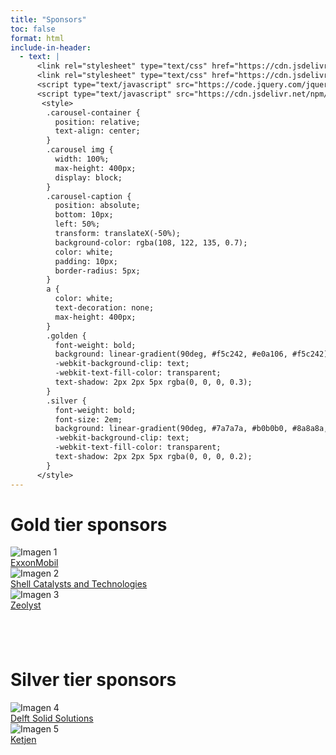 ```yaml
---
title: "Sponsors"
toc: false
format: html
include-in-header:
  - text: |
      <link rel="stylesheet" type="text/css" href="https://cdn.jsdelivr.net/npm/slick-carousel@1.8.1/slick/slick.css"/>
      <link rel="stylesheet" type="text/css" href="https://cdn.jsdelivr.net/npm/slick-carousel@1.8.1/slick/slick-theme.css"/>
      <script type="text/javascript" src="https://code.jquery.com/jquery-3.6.0.min.js"></script>
      <script type="text/javascript" src="https://cdn.jsdelivr.net/npm/slick-carousel@1.8.1/slick/slick.min.js"></script>
       <style>
        .carousel-container {
          position: relative;
          text-align: center;
        }
        .carousel img {
          width: 100%;
          max-height: 400px;
          display: block; 
        }
        .carousel-caption {
          position: absolute;
          bottom: 10px;
          left: 50%;
          transform: translateX(-50%);
          background-color: rgba(108, 122, 135, 0.7);
          color: white; 
          padding: 10px;
          border-radius: 5px;
        }
        a {
          color: white;
          text-decoration: none;
          max-height: 400px;
        }
        .golden {
          font-weight: bold;
          background: linear-gradient(90deg, #f5c242, #e0a106, #f5c242);
          -webkit-background-clip: text;
          -webkit-text-fill-color: transparent;
          text-shadow: 2px 2px 5px rgba(0, 0, 0, 0.3);
        }
        .silver {
          font-weight: bold;
          font-size: 2em;
          background: linear-gradient(90deg, #7a7a7a, #b0b0b0, #8a8a8a, #7a7a7a);
          -webkit-background-clip: text;
          -webkit-text-fill-color: transparent;
          text-shadow: 2px 2px 5px rgba(0, 0, 0, 0.2);
        }
      </style>
---
```


<h1 class="golden">Gold tier sponsors</h1>

```{=html}
<div class="carousel">
  <div class="carousel-container">
    <img src="./media/exxon.svg" alt="Imagen 1">
    <div id="para" class="carousel-caption">
      <a href="https://www.exxonmobil.be" target="_blank">
            ExxonMobil
        </a>
    </div>
  </div>
  <div class="carousel-container">
    <img src="./media/shell.png" alt="Imagen 2">
    <div class="carousel-caption">
      <a href="https://www.shell.com/business-customers/catalysts-technologies.html" target="_blank">
        Shell Catalysts and Technologies
      </a>
    </div>
  </div>
  <div class="carousel-container">
    <img src="./media/zeolyst.png" alt="Imagen 3">
    <div class="carousel-caption">
      <a href="https://www.zeolyst.com/" target="_blank">
          Zeolyst
      </a>
    </div>
  </div>
</div>

<!-- Script para inicializar Slick Carousel -->
<script type="text/javascript">
  $(document).ready(function(){
    $('.carousel').slick({
      autoplay: true,
      autoplaySpeed: 1200,
      dots: true,
      arrows: true,
      prevArrow: '<button type="button" class="slick-prev">Anterior</button>',
      nextArrow: '<button type="button" class="slick-next">Siguiente</button>'
    });
  });
</script>
```
<br>
---

<h1 class="silver">Silver tier sponsors</h1>

```{=html}
<div class="carousel">
  <div class="carousel-container">
    <img src="./media/delft.png" alt="Imagen 4">
    <div class="carousel-caption">
      <a href="https://www.solids-solutions.com/" target="_blank">
        Delft Solid  Solutions
      </a>
    </div>
  </div>
  <div class="carousel-container">
    <img src="./media/ketjen.png" alt="Imagen 5">
    <div class="carousel-caption">
      <a href="http://www.ketjen.com/" target="_blank">
          Ketjen
      </a>
    </div>
  </div>
</div>

<!-- Script para inicializar Slick Carousel -->
<script type="text/javascript">
  $(document).ready(function(){
    $('.carousel').slick({
      autoplay: true,
      autoplaySpeed: 1200,
      dots: true,
      arrows: true,
      prevArrow: '<button type="button" class="slick-prev">Anterior</button>',
      nextArrow: '<button type="button" class="slick-next">Siguiente</button>'
    });
  });
</script>
```